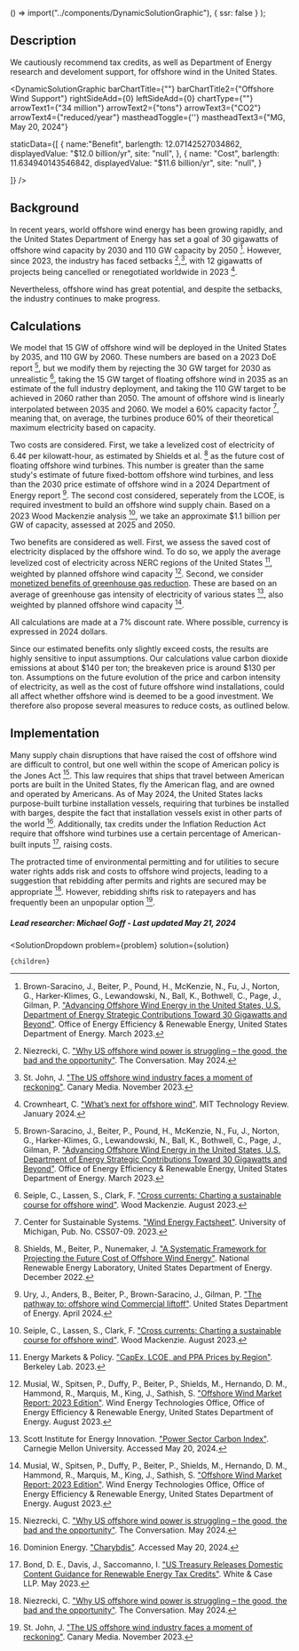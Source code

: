 
  () => import("../components/DynamicSolutionGraphic"),
  { ssr: false }
);


## Description

We cautiously recommend tax credits, as well as Department of Energy research and develoment support, for offshore wind in the United States.

<DynamicSolutionGraphic
  barChartTitle={""}
  barChartTitle2={"Offshore Wind Support"}
  rightSideAdd={0}
  leftSideAdd={0}
  chartType={""}
  arrowText1={"34 million"}
  arrowText2={"tons"}
  arrowText3={"CO2"}
  arrowText4={"reduced/year"}
  mastheadToggle={''}
  mastheadText3={"MG, May 20, 2024"}
  
  
  staticData={[
    	{
	  name:"Benefit",
      barlength: 12.07142527034862,
      displayedValue: "$12.0 billion/yr",
      site: "null",
	},
    {
      name: "Cost",
      barlength: 11.634940143546842,
      displayedValue: "$11.6 billion/yr",
      site: "null",
    }
        
  ]}
/>

## Background

In recent years, world offshore wind energy has been growing rapidly, and the United States Department of Energy has set a goal of 30 gigawatts of offshore wind capacity by 2030 and 110 GW capacity by 2050 [^"1"]. However, since 2023, the industry has faced setbacks [^"9"],[^"12"], with 12 gigawatts of projects being cancelled or renegotiated worldwide in 2023 [^"13"].

Nevertheless, offshore wind has great potential, and despite the setbacks, the industry continues to make progress.

## Calculations
We model that 15 GW of offshore wind will be deployed in the United States by 2035, and 110 GW by 2060. These numbers are based on a 2023 DoE report [^"1"], but we modify them by rejecting the 30 GW target for 2030 as unrealistic [^"4"], taking the 15 GW target of floating offshore wind in 2035 as an estimate of the full industry deployment, and taking the 110 GW target to be achieved in 2060 rather than 2050. The amount of offshore wind is linearly interpolated between 2035 and 2060. We model a 60% capacity factor [^"5"], meaning that, on average, the turbines produce 60% of their theoretical maximum electricity based on capacity.

Two costs are considered. First, we take a levelized cost of electricity of 6.4¢ per kilowatt-hour, as estimated by Shields et al. [^"2"] as the future cost of floating offshore wind turbines. This number is greater than the same study's estimate of future fixed-bottom offshore wind turbines, and less than the 2030 price estimate of offshore wind in a 2024 Department of Energy report [^"3"]. The second cost considered, seperately from the LCOE, is required investment to build an offshore wind supply chain. Based on a 2023 Wood Mackenzie analysis [^"4"], we take an approximate $1.1 billion per GW of capacity, assessed at 2025 and 2050.

Two benefits are considered as well. First, we assess the saved cost of electricity displaced by the offshore wind. To do so, we apply the average levelized cost of electricity across NERC regions of the United States [^"7"], weighted by planned offshore wind capacity [^"6"]. Second, we consider [monetized benefits of greenhouse gas reduction](/energy/energy_socioeconomics/carbon_pricing_e). These are based on an average of greenhouse gas intensity of electricity of various states [^"8"], also weighted by planned offshore wind capacity [^"6"].

All calculations are made at a 7% discount rate. Where possible, currency is expressed in 2024 dollars.

Since our estimated benefits only slightly exceed costs, the results are highly sensitive to input assumptions. Our calculations value carbon dioxide emissions at about $140 per ton; the breakeven price is around $130 per ton. Assumptions on the future evolution of the price and carbon intensity of electricity, as well as the cost of future offshore wind installations, could all affect whether offshore wind is deemed to be a good investment. We therefore also propose several measures to reduce costs, as outlined below.

## Implementation

Many supply chain disruptions that have raised the cost of offshore wind are difficult to control, but one well within the scope of American policy is the Jones Act [^"9"]. This law requires that ships that travel between American ports are built in the United States, fly the American flag, and are owned and operated by Americans. As of May 2024, the United States lacks purpose-built turbine installation vessels, requiring that turbines be installed with barges, despite the fact that installation vessels exist in other parts of the world [^"10"]. Additionally, tax credits under the Inflation Reduction Act require that offshore wind turbines use a certain percentage of American-built inputs [^"11"], raising costs.

The protracted time of environmental permitting and for utilities to secure water rights adds risk and costs to offshore wind projects, leading to a suggestion that rebidding after permits and rights are secured may be appropriate [^"9"]. However, rebidding shifts risk to ratepayers and has frequently been an unpopular option [^"12"].

##### Lead researcher: Michael Goff - Last updated May 21, 2024


[^"1"]: Brown-Saracino, J., Beiter, P., Pound, H., McKenzie, N., Fu, J., Norton, G., Harker-Klimes, G., Lewandowski, N., Ball, K., Bothwell, C., Page, J., Gilman, P. ["Advancing Offshore Wind Energy in the United States, U.S. Department of Energy Strategic Contributions Toward 30 Gigawatts and Beyond"](https://www.energy.gov/eere/us-department-energys-strategy-advance-offshore-wind-energy-united-states). Office of Energy Efficiency & Renewable Energy, United States Department of Energy. March 2023.

[^"2"]: Shields, M., Beiter, P., Nunemaker, J. ["A Systematic Framework for Projecting the Future Cost of Offshore Wind Energy"](https://www.nrel.gov/docs/fy23osti/81819.pdf). National Renewable Energy Laboratory, United States Department of Energy. December 2022.

[^"3"]: Ury, J., Anders, B., Beiter, P., Brown-Saracino, J., Gilman, P. ["The pathway to: offshore wind Commercial liftoff"](https://liftoff.energy.gov/offshore-wind-liftoff/). United States Department of Energy. April 2024.

[^"4"]: Seiple, C., Lassen, S., Clark, F. ["Cross currents: Charting a sustainable course for offshore wind"](https://www.woodmac.com/horizons/cross-currents-charting-a-sustainable-course-for-offshore-wind/). Wood Mackenzie. August 2023.

[^"5"]: Center for Sustainable Systems. ["Wind Energy Factsheet"](https://css.umich.edu/publications/factsheets/energy/wind-energy-factsheet). University of Michigan, Pub. No. CSS07-09. 2023.

[^"6"]: Musial, W., Spitsen, P., Duffy, P., Beiter, P., Shields, M., Hernando, D. M., Hammond, R., Marquis, M., King, J., Sathish, S. ["Offshore Wind Market Report: 2023 Edition"](https://www.energy.gov/eere/wind/articles/offshore-wind-market-report-2023-edition). Wind Energy Technologies Office, Office of Energy Efficiency & Renewable Energy, United States Department of Energy. August 2023.

[^"7"]: Energy Markets & Policy. ["CapEx, LCOE, and PPA Prices by Region"](https://emp.lbl.gov/capex-lcoe-and-ppa-prices-region). Berkeley Lab. 2023.

[^"8"]: Scott Institute for Energy Innovation. ["Power Sector Carbon Index"](https://emissionsindex.org/). Carnegie Mellon University. Accessed May 20, 2024.

[^"9"]: Niezrecki, C. ["Why US offshore wind power is struggling – the good, the bad and the opportunity"](https://theconversation.com/why-us-offshore-wind-power-is-struggling-the-good-the-bad-and-the-opportunity-228983). The Conversation. May 2024.

[^"10"]: Dominion Energy. ["Charybdis"](https://www.dominionenergy.com/projects-and-facilities/wind-power-facilities-and-projects/charybdis). Accessed May 20, 2024.

[^"11"]: Bond, D. E., Davis, J., Saccomanno, I. ["US Treasury Releases Domestic Content Guidance for Renewable Energy Tax Credits"](https://www.whitecase.com/insight-alert/us-treasury-releases-domestic-content-guidance-renewable-energy-tax-credits). White & Case LLP. May 2023.

[^"12"]: St. John, J. ["The US offshore wind industry faces a moment of reckoning"](https://www.canarymedia.com/articles/wind/the-us-offshore-wind-industry-faces-a-moment-of-reckoning). Canary Media. November 2023.

[^"13"]: Crownheart, C. ["What’s next for offshore wind"](https://www.technologyreview.com/2024/01/10/1086354/whats-next-for-offshore-wind/). MIT Technology Review. January 2024.

  <SolutionDropdown 
    problem={problem} 
    solution={solution}
  >
    {children}
  </SolutionDropdown>
